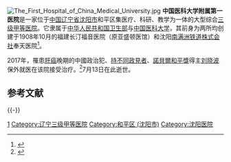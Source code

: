 [[File:The_First_Hospital_of_China_Medical_University.jpg|thumb]]
'''中国医科大学附属第一医院'''是一家位于[[中国|中国]][[辽宁省|辽宁省]][[沈阳市|沈阳市]]和平区集医疗、科研、教学为一体的大型综合[[三级甲等医院|三级甲等医院]]。它隶属于[[中华人民共和国卫生部|中华人民共和国卫生部]]与[[中国医科大学|中国医科大学]]，其前身为两所均创建于1908年10月的福建长汀福音医院（原亚盛顿医馆）和沈阳[[南满洲铁道株式会社|南满洲铁道株式会社]]奉天医院<ref name = "总院">{{cite web |url=http://yyk.99.com.cn/hepingqu/83263/jianjie.html |title=中国医科大学第一附属医院详细介绍 |publisher= |accessdate=2013-11-26 |archive-date=2019-05-15 |archive-url=https://web.archive.org/web/20190515093901/https://yyk.99.com.cn/hepingqu/83263/jianjie.html |dead-url=no }}</ref>。

2017年，罹患[[肝癌|肝癌]]晚期的中國政治犯、[[持不同政見者|持不同政見者]]、[[諾貝爾和平獎|諾貝爾和平獎]]得主[[刘晓波|刘晓波]]保外就医在该院接受治疗。<ref >{{cite web |url=http://www.bbc.com/zhongwen/simp/chinese-news-40405063 |language= |title=诺贝尔和平奖得主刘晓波肝癌晚期保外就医 |publisher=BBC中文网 |date=2017年6月26日 |accessdate= |archive-date=2020年11月29日 |archive-url=https://web.archive.org/web/20201129024736/https://www.bbc.com/zhongwen/simp/chinese-news-40405063 |dead-url=no }}</ref>7月13日在此逝世。

== 参考文献 ==
{{commonscat|The First Hospital of China Medical University}}
{{Reflist}}

{{-}}
{{中国医科大学}}
{{奉天满铁附属地}}
{{Liaoning topics}}

[[Category:中国医科大学附属医院|1]]
[[Category:辽宁三级甲等医院|Category:辽宁三级甲等医院]]
[[Category:和平区_(沈阳市)|Category:和平区 (沈阳市)]]
[[Category:沈阳医院|Category:沈阳医院]]